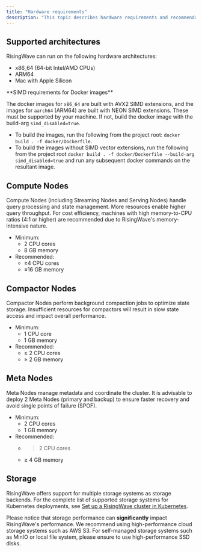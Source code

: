 ```yaml
---
title: "Hardware requirements"
description: "This topic describes hardware requirements and recommendations for production deployments. Actual resource requirements may vary based on your specific workload."
---
```


## Supported architectures

RisingWave can run on the following hardware architectures:

* x86_64 (64-bit Intel/AMD CPUs)
* ARM64
* Mac with Apple Silicon

<Note>
**SIMD requirements for Docker images**

The docker images for `x86_64` are built with AVX2 SIMD extensions, and the images for `aarch64` (ARM64) are built with NEON SIMD extensions. These must be supported by your machine. If not, build the docker image with the build-arg `simd_disabled=true`.

- To build the images, run the following from the project root: `docker build . -f docker/Dockerfile`.
- To build the images without SIMD vector extensions, run the following from the project root `docker build . -f docker/Dockerfile --build-arg simd_disabled=true` and run any subsequent docker commands on the resultant image.
</Note>

## Compute Nodes

Compute Nodes (including Streaming Nodes and Serving Nodes) handle query processing and state management. More resources enable higher query throughput. For cost efficiency, machines with high memory-to-CPU ratios (4:1 or higher) are recommended due to RisingWave's memory-intensive nature.

* Minimum:
   * 2 CPU cores
   * 8 GB memory
* Recommended:
   * ≥4 CPU cores
   * ≥16 GB memory

## Compactor Nodes

Compactor Nodes perform background compaction jobs to optimize state storage. Insufficient resources for compactors will result in slow state access and impact overall performance.

* Minimum:
   * 1 CPU core
   * 1 GB memory
* Recommended:
   * ≥ 2 CPU cores
   * ≥ 2 GB memory

## Meta Nodes

Meta Nodes manage metadata and coordinate the cluster. It is advisable to deploy 2 Meta Nodes (primary and backup) to ensure faster recovery and avoid single points of failure (SPOF).

* Minimum:
   * 2 CPU cores
   * 1 GB memory
* Recommended:
   * > 2 CPU cores
   * ≥ 4 GB memory

## Storage

RisingWave offers support for multiple storage systems as storage backends. For the complete list of supported storage systems for Kubernetes deployments, see [Set up a RisingWave cluster in Kubernetes](/deploy/risingwave-kubernetes#deploy-a-risingwave-instance).

Please notice that storage performance can **significantly** impact RisingWave's performance. We recommend using high-performance cloud storage systems such as AWS S3. For self-managed storage systems such as MinIO or local file system, please ensure to use high-performance SSD disks.
